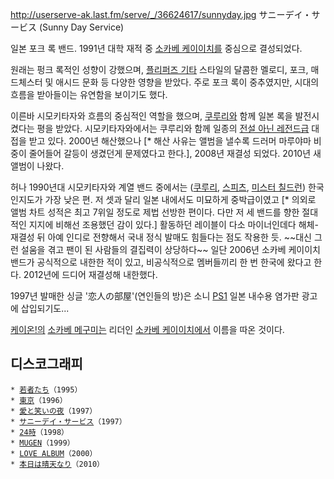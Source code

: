 http://userserve-ak.last.fm/serve/_/36624617/sunnyday.jpg
サニーデイ・サービス (Sunny Day Service)

일본 포크 록 밴드. 1991년 대학 재적 중 [[소카베 케이이치]]를 중심으로 결성되었다.

원래는 펑크 록적인 성향이 강했으며, [[플리퍼즈 기타]] 스타일의 달콤한 멜로디, 포크, 매드체스터 및 애시드 문화 등 다양한 영향을 받았다. 주로 포크 록이 중추였지만, 시대의 흐름을 받아들이는 유연함을 보이기도 했다.

이른바 시모키타자와 흐름의 중심적인 역할을 했으며, [[쿠루리]]와 함께 일본 록을 발전시켰다는 평을 받았다. 시모키타자와에서는 쿠루리와 함께 일종의 [[전설 아닌 레전드]]급 대접을 받고 있다. 2000년 해산했으나 [* 해산 사유는 앨범을 낼수록 드러머 마루야마 비중이 줄어들어 갈등이 생겼던게 문제였다고 한다.], 2008년 재결성 되었다. 2010년 새 앨범이 나왔다.

허나 1990년대 시모키타자와 계열 밴드 중에서는 ([[쿠루리]], [[스피츠]], [[미스터 칠드런]]) 한국 인지도가 가장 낮은 편. 저 셋과 달리 일본 내에서도 미묘하게 중박급이였고 [* 의외로 앨범 차트 성적은 최고 7위일 정도로 제법 선방한 편이다. 다만 저 세 밴드를 향한 절대적인 지지에 비해선 조용했던 감이 있다.] 활동하던 레이블이 다소 마이너인데다 해체-재결성 뒤 아예 인디로 전향해서 국내 정식 발매도 힘들다는 점도 작용한 듯. ~~대신 그런 설움을 겪고 팬이 된 사람들의 결집력이 상당하다~~
일단 2006년 소카베 케이이치 밴드가 공식적으로 내한한 적이 있고, 비공식적으로 멤버들끼리 한 번 한국에 왔다고 한다. 2012년에 드디어 재결성해 내한했다.

1997년 발매한 싱글 '恋人の部屋'(연인들의 방)은 소니 [[PS1]] 일본 내수용 염가판 광고에 삽입되기도...

[[케이온!]]의 [[소카베 메구미]]는 리더인 [[소카베 케이이치]]에서 이름을 따온 것이다.

{{{#!html 
<object width="425" height="344"><param name="movie" value="http://www.youtube.com/v/AOjZpNio6dg&color1=0xb1b1b1&color2=0xcfcfcf&hl=ko&feature=player_embedded&fs=1"></param><param name="allowFullScreen" value="true"></param><embed src="http://www.youtube.com/v/AOjZpNio6dg&color1=0xb1b1b1&color2=0xcfcfcf&hl=ko&feature=player_embedded&fs=1" type="application/x-shockwave-flash" allowfullscreen="true" width="425" height="344"></embed></object>
}}}

== 디스코그래피 ==
 * [[若者たち]]（1995）
 * [[東京]]（1996）
 * [[愛と笑いの夜]]（1997）
 * [[サニーデイ・サービス]]（1997）
 * [[24時]]（1998）
 * [[MUGEN]]（1999）
 * [[LOVE ALBUM]]（2000）
 * [[本日は晴天なり]]（2010）
